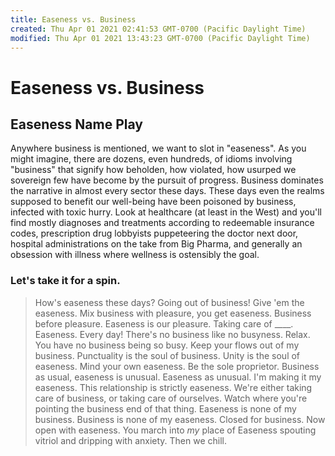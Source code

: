 ```yaml
---
title: Easeness vs. Business
created: Thu Apr 01 2021 02:41:53 GMT-0700 (Pacific Daylight Time)
modified: Thu Apr 01 2021 13:43:23 GMT-0700 (Pacific Daylight Time)
---
```

# Easeness vs. Business

## Easeness Name Play

Anywhere business is mentioned, we want to slot in "easeness". As you might imagine, there are dozens, even hundreds, of idioms involving "business" that signify how beholden, how violated, how usurped we sovereign few have become by the pursuit of progress. Business dominates the narrative in almost every sector these days. These days even the realms supposed to benefit our well-being have been poisoned by business, infected with toxic hurry. Look at healthcare (at least in the West) and you'll find mostly diagnoses and treatments according to redeemable insurance codes, prescription drug lobbyists puppeteering the doctor next door, hospital administrations on the take from Big Pharma, and generally an obsession with illness where wellness is ostensibly the goal.

### Let's take it for a spin.

> How's easeness these days?
> Going out of business!
> Give 'em the easeness.
> Mix business with pleasure, you get easeness.
> Business before pleasure. Easeness is our pleasure.
> Taking care of \_\_\_\_. Easeness. Every day!
> There's no business like no busyness.
> Relax. You have no business being so busy.
> Keep your flows out of my business.
> Punctuality is the soul of business. Unity is the soul of easeness.
> Mind your own easeness. Be the sole proprietor.
> Business as usual, easeness is unusual.
> Easeness as unusual.
> I'm making it my easeness.
> This relationship is strictly easeness.
> We're either taking care of business, or taking care of ourselves.
> Watch where you're pointing the business end of that thing.
> Easeness is none of my business. Business is none of my easeness.
> Closed for business. Now open with easeness.
> You march into _my_ place of Easeness spouting vitriol and dripping with anxiety. Then we chill.

